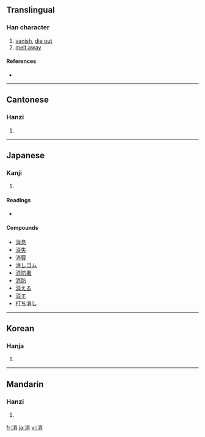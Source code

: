 ==Translingual==

===Han character===
{{Han char|rn=85|rad=水|as=07|sn=10|four=3912<sub>7</sub>|canj=水火月 (EFB)}}

# [[vanish]], [[die out]]
# [[melt away]]

====References====
* {{Han ref|kx=0626.110|dkj=17529|dj=1027.150|hdz=31622.020|uh=6D88|ud=28040|bh=AEF8|bd=44792}}

----

==Cantonese==

===Hanzi===
{{yue-hanzi|jyut=|y=[[siu1]]}}

# {{defn|Cantonese}}

----

==Japanese==

===Kanji===
{{ja-kanji|grade=3|rs=水07}}

# {{defn|Japanese}}

====Readings====
* {{ja-readings|on=[[しょう]] (shō)|kun=[[きえる]] (kieru), [[けす]] (kesu)}}

====Compounds====
*[[消息]]
*[[消失]]
*[[消費]]
*[[消しゴム]]
*[[消防署]]
*[[消防]]
*[[消える]]
*[[消す]]
*[[打ち消し]]

----

==Korean==

===Hanja===
{{ko-hanja|hangeul=소|eumhun=|rv=so|mr=so|y=so}}

# {{defn|Korean}}

----

==Mandarin==

===Hanzi===
{{cmn-hanzi|pin=[[dié]] ([[die2]]), [[xiāo]] ([[xiao1]])|wg=[[tieh2|tieh<sup>2</sup>]], [[hsiao1|hsiao<sup>1</sup>]]}}

# {{defn|Mandarin}}

[[fr:消]]
[[ja:消]]
[[vi:消]]
